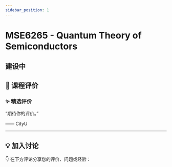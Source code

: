 ```yaml
---
sidebar_position: 1
---
```



# MSE6265 - Quantum Theory of Semiconductors

## 建设中

## **💬 课程评价**

### ✨ **精选评价**
<div className={commentStyles.commentBox}>
    <p className={commentStyles.commentText}>
        “期待你的评价。”
    </p>
    <p className={commentStyles.commentAuthor}>—— CityU</p>
</div>

---

## **💡 加入讨论**

👇 在下方评论分享您的评价、问题或经验：
<Utterances />
